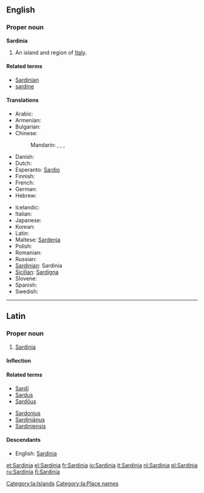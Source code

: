 {{wikipedia}}
==English==

===Proper noun===
'''Sardinia'''

# An island and region of [[Italy]].

====Related terms====
* [[Sardinian]]
* [[sardine]]

====Translations====
{{trans-top|island of Italy}}
* Arabic: {{t|ar|سردينيا|f|tr=sardiinya|sc=Arab}}
* Armenian: {{t-|hy|Սարդինիա|tr=Sardinia}}
* Bulgarian: {{t+|bg|Сардиния}}
* Chinese:
*: Mandarin: {{t|zh|薩丁島|sc=Hani}}, {{t|zh|萨丁岛|tr=Sàdīng dǎo|sc=Hani}}, {{t|zh|撒丁島|sc=Hani}}, {{t|zh|撒丁岛|tr=Sādīng dǎo|sc=Hani}}
* Danish: {{t-|da|Sardinien}}
* Dutch: {{t+|nl|Sardinië|n}}
* Esperanto: [[Sardio]]
* Finnish: {{t+|fi|Sardinia}}
* French: {{t+|fr|Sardaigne|f}}
* German: {{t+|de|Sardinien|n}}
* Hebrew: {{t|he|סרדיניה|sc=Hebr}}
{{trans-mid}}
* Icelandic: {{t|is|Sardinía|f}}
* Italian: {{t+|it|Sardegna|f}}
* Japanese: {{t|ja|サルディニア島|tr=Sarudinia-tō|sc=Jpan}}
* Korean: {{t|ko|사르데냐|tr=Sareudenya|sc=Kore}}
* Latin: {{t|la|Sardinia|f}}
* Maltese: [[Sardenja]]
* Polish: {{t+|pl|Sardynia|f}}
* Romanian: {{t-|ro|Sardinia|f}}
* Russian: {{t|ru|Сардиния|f|tr=Sardínija|sc=Cyrl}}
* [[Sardinian]]: Sardinia {{f}}
* [[Sicilian]]: [[Sardigna]] {{f}}
* Slovene: {{t+|sl|Sardinija|f}}
* Spanish: {{t+|es|Cerdeña|f}}
* Swedish: {{t-|sv|Sardinien}}
{{trans-bottom}}

----

==Latin==

===Proper noun===
{{la-proper noun|Sardinia|Sardiniae|Sardiniae|f|first}}

# [[#English|Sardinia]]

====Inflection====
{{la-decl-1st-loc|Sardini}}

====Related terms====
{{top2}}
* [[Sardi|Sardī]]
* [[Sardus]]
* [[Sardous|Sardōus]]
{{mid2}}
* [[Sardonius]]
* [[Sardinianus|Sardiniānus]]
* [[Sardiniensis]]
{{bottom}}

====Descendants====
* English: [[#English|Sardinia]]

[[Category:la:Islands]]
[[Category:la:Place names]]

[[et:Sardinia]]
[[el:Sardinia]]
[[fr:Sardinia]]
[[io:Sardinia]]
[[it:Sardinia]]
[[nl:Sardinia]]
[[pl:Sardinia]]
[[ru:Sardinia]]
[[fi:Sardinia]]